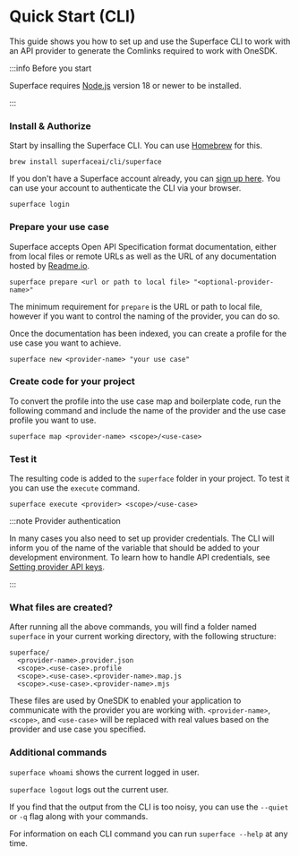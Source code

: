 # Quick Start (CLI)

This guide shows you how to set up and use the Superface CLI to work with an API provider to generate the Comlinks required to work with OneSDK.

:::info Before you start

Superface requires [Node.js](https://nodejs.dev/) version 18 or newer to be installed.

:::

<div class="count-steps-h3">

### Install & Authorize

Start by insalling the Superface CLI. You can use [Homebrew](https://brew.sh/) for this.

```shell
brew install superfaceai/cli/superface
```

If you don't have a Superface account already, you can [sign up here](https://superface.ai/create-account). You can use your account to authenticate the CLI via your browser.

```shell
superface login
```

### Prepare your use case

Superface accepts Open API Specification format documentation, either from local files or remote URLs as well as the URL of any documentation hosted by [Readme.io](https://readme.io).

```shell
superface prepare <url or path to local file> "<optional-provider-name>"
```

The minimum requirement for `prepare` is the URL or path to local file, however if you want to control the naming of the provider, you can do so.

Once the documentation has been indexed, you can create a profile for the use case you want to achieve.

```shell
superface new <provider-name> "your use case"
```

### Create code for your project

To convert the profile into the use case map and boilerplate code, run the following command and include the name of the provider and the use case profile you want to use.

```shell
superface map <provider-name> <scope>/<use-case>
```

### Test it

The resulting code is added to the `superface` folder in your project. To test it you can use the `execute` command.

```shell
superface execute <provider> <scope>/<use-case>
```

:::note Provider authentication

In many cases you also need to set up provider credentials. The CLI will inform you of the name of the variable that should be added to your development environment. To learn how to handle API credentials, see [Setting provider API keys](../guides/api-keys.md).

:::

### What files are created?

After running all the above commands, you will find a folder named `superface` in your current working directory, with the following structure:

```shell
superface/
  <provider-name>.provider.json
  <scope>.<use-case>.profile
  <scope>.<use-case>.<provider-name>.map.js
  <scope>.<use-case>.<provider-name>.mjs
```

These files are used by OneSDK to enabled your application to communicate with the provider you are working with. `<provider-name>`, `<scope>`, and `<use-case>` will be replaced with real values based on the provider and use case you specified.

### Additional commands

`superface whoami` shows the current logged in user.

`superface logout` logs out the current user.

If you find that the output from the CLI is too noisy, you can use the `--quiet` or `-q` flag along with your commands.

For information on each CLI command you can run `superface --help` at any time.

</div>
